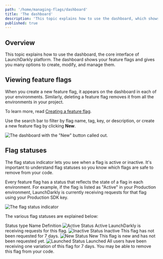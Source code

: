 ```yaml
---
path: '/home/managing-flags/dashboard'
title: 'The dashboard'
description: 'This topic explains how to use the dashboard, which shows your feature flags and gives you many options to create, modify, and manage them.'
published: true
---
```


## Overview

This topic explains how to use the dashboard, the core interface of LaunchDarkly platform. The dashboard shows your feature flags and gives you many options to create, modify, and manage them.

## Viewing feature flags

When you create a new feature flag, it appears on the dashboard in each of your environments. Similarly, deleting a feature flag removes it from all the environments in your project.

To learn more, read [Creating a feature flag](/home/getting-started/feature-flags).

Use the search bar to filter by flag name, tag, key, or description, or create a new feature flag by clicking **New**.

![The dashboard with the "New" button called out.](../../images/flag-new-callout.png)

## Flag statuses

The flag status indicator lets you see when a flag is active or inactive. It's important to understand flag statuses so you know which flags are safe to remove from your code.

Every feature flag has a status that reflects the state of a flag in each environment. For example, if the flag is listed as "Active" in your Production environment, LaunchDarkly is currently receiving requests for that flag using your Production SDK key.

![The flag status indicator](../../images/flag-status-indicators-callout.png)

The various flag statuses are explained below:

<Table>
  <TableHeader>
    <TableHeadCell>Status type</TableHeadCell>
    <TableHeadCell>Name</TableHeadCell>
    <TableHeadCell>Definition</TableHeadCell>
  </TableHeader>
  <TableBody>
    <TableRow>
      <TableCell>
      <img src="http://i.imgur.com/j3ADAHb.png?1" alt="Active Status"></img>
      </TableCell>
      <TableCell>Active</TableCell>
      <TableCell>LaunchDarkly is receiving requests for this flag.</TableCell>
    </TableRow>
    <TableRow>
      <TableCell>
        <img src="http://i.imgur.com/IvoIydt.png?1" alt="Inactive Status"></img>
      </TableCell>
      <TableCell>Inactive</TableCell>
      <TableCell>This flag has not been requested for 7 days.</TableCell>
    </TableRow>
    <TableRow>
      <TableCell>
        <img src="http://i.imgur.com/fd4IkYV.png?1" alt="New Status"></img>
      </TableCell>
      <TableCell>New</TableCell>
      <TableCell>This flag is new and has not been requested yet.</TableCell>
    </TableRow>
    <TableRow>
      <TableCell>
        <img src="http://i.imgur.com/vSPuWcU.png?1" alt="Launched Status"></img>
      </TableCell>
      <TableCell>Launched</TableCell>
      <TableCell>
        All users have been receiving one variation of this flag for 7 days. You may be able to remove this flag from
        your code.
      </TableCell>
    </TableRow>
  </TableBody>
</Table>
